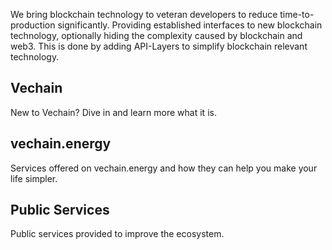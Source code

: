 

We bring blockchain technology to veteran developers to reduce time-to-production significantly. Providing established interfaces to new blockchain technology, optionally hiding the complexity caused by blockchain and web3.
This is done by adding API-Layers to simplify blockchain relevant technology.

## Vechain

New to Vechain? Dive in and learn more what it is.

<Cards>
  <Card
    title="What is Vechain?"
    href="/Vechain/What-is-Vechain"
  />
  <Card
    title="Datasheet"
    href="/Vechain/Datasheet"
  />
</Cards>


## vechain.energy

Services offered on vechain.energy and how they can help you make your life simpler.

<Cards>
  <Card
    title="Fee Delegation Service"
    href="/vechain.energy/FeeDelegation"
  />
  <Card
    title="Scheduler for Transactions"
    href="/vechain.energy/Scheduler"
  />
  <Card
    title="REST-API as Transaction-Relay"
    href="/vechain.energy/API-Keys"
  />
  <Card
    title="Webhooks for Blockchain-Activity"
    href="/vechain.energy/Webhooks"
  />
  <Card
    title="Swap Providers & On-Ramp for In-dApp-Token-Swaps"
    href="/vechain.energy/SwapProviders"
  />
</Cards>


## Public Services

Public services provided to improve the ecosystem.

<Cards>
  <Card
    title="Sign in with Vechain"
    href="/vechain.energy/AuthService"
  />
  <Card
    title="Virtual Proxy Node"
    href="/vechain.energy/Virtual-Proxy-Node"
  />
  <Card
    title="Public API to read Contract-States"
    href="/vechain.energy/Public-APIs/States"
  />
  <Card
    title="Public API to browse Event-Logs"
    href="/vechain.energy/Public-APIs/Events-&-Logs"
  />
  <Card
    title="Public API to lookup Function & Event Signatures"
    href="/vechain.energy/Public-APIs/Signatures"
  />
  <Card
    title="Public Oracle with multiple Data Feeds"
    href="/vechain.energy/Oracles/"
  />
  <Card
    title="Cross-Chain-Token-Swaps"
    href="https://bridge.vet"
  />
  <Card
    title="Fiat On-Ramp"
    href="https://ramp.vechain.energy"
  />
  <Card
    title="VTHO.exchange"
    href="https://vtho.exchange"
  />
  <Card
    title=".vet.domains"
    href="https://vet.domains"
  />
</Cards>